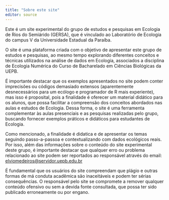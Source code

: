 ```yaml
---
title: "Sobre este site"
editor: source
---
```


Este é um site experimental do grupo de estudos e pesquisas em Ecologia de Rios do Semiárido (GERSA), que é vinculado ao Laboratório de Ecologia do campus V da Universidade Estadual da Paraíba.

O site é uma plataforma criada com o objetivo de apresentar este grupo de estudos e pesquisas, ao mesmo tempo explorando diferentes conceitos e técnicas utilizados na análise de dados em Ecologia, associados a disciplina de Ecologia Numérica do Curso de Bacharelado em Ciências Biológicas da UEPB.

É importante destacar que os exemplos apresentados no site podem conter imprecisões ou códigos demasiado extensos (aparentemente desnecessários para um ecólogo e programador de R mais experiente), mas isso é proposital, pois a finalidade é oferecer um material didático para os alunos, que possa facilitar a compreensão dos conceitos abordados nas aulas e estudos de Ecologia. Dessa forma, o site é uma ferramenta complementar às aulas presenciais e as pesquisas realizadas pelo grupo, buscando fornecer exemplos práticos e didáticos para estudantes de Ecologia.

Como mencionado, a finalidade é didatica e de apresentar os temas seguindo passo-a-passoa e contextualizando com dados ecológicos reais. Por isso, além das informações sobre o conteúdo do site experimental deste grupo, é importante destacar que qualquer erro ou problema relacionado ao site podem ser reportados ao responsável através do email: [elviomedeiros\@servidor.uepb.edu.br](elviomedeiros@servidor.uepb.edu.br)

É fundamental que os usuários do site compreendam que plágio e outras formas de má conduta acadêmica são inaceitáveis e podem ter sérias consequências. O responsável pelo site se compromete a remover qualquer conteúdo ofensivo ou sem a devida fonte consultada, que possa ter sido publicado erroneamente ou por engano.
